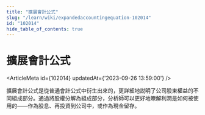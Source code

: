 ```yaml
---
title: "擴展會計公式"
slug: "/learn/wiki/expandedaccountingequation-102014"
id: "102014"
hide_table_of_contents: true
---
```



# 擴展會計公式

<ArticleMeta id={102014} updatedAt={'2023-09-26 13:59:00'} />
<div className='border-solid border-b border-t-0 my-4 border-[var(--ifm-color-gray-300)]' />

擴展會計公式是從普通會計公式中衍生出來的，更詳細地説明了公司股東權益的不同組成部分。通過將股權分解為組成部分，分析師可以更好地瞭解利潤是如何被使用的——作為股息、再投資到公司中，或作為現金留存。
